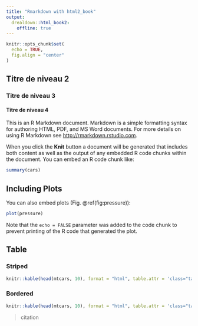```yaml
---
title: "Rmarkdown with html2_book"
output: 
  drealdown::html_book2: 
    offline: true
---
```


```r
knitr::opts_chunk$set(
  echo = TRUE,
  fig.align = "center"
)
```

## Titre de niveau 2
### Titre de niveau 3
#### Titre de niveau 4

This is an R Markdown document. Markdown is a simple formatting syntax for authoring HTML, PDF, and MS Word documents. For more details on using R Markdown see <http://rmarkdown.rstudio.com>.

When you click the **Knit** button a document will be generated that includes both content as well as the output of any embedded R code chunks within the document. You can embed an R code chunk like:

```r
summary(cars)
```

## Including Plots

You can also embed plots (Fig. \@ref(fig:pressure)):

```r
plot(pressure)
```

Note that the `echo = FALSE` parameter was added to the code chunk to prevent printing of the R code that generated the plot.


## Table

### Striped
```r
knitr::kable(head(mtcars, 10), format = "html", table.attr = 'class="table-striped"')
```

### Bordered
```r
knitr::kable(head(mtcars, 10), format = "html", table.attr = 'class="table-bordered"')
```

> citation
